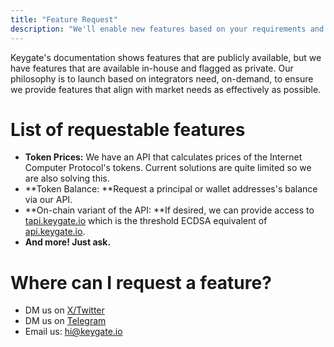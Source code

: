 ```yaml
---
title: "Feature Request"
description: "We'll enable new features based on your requirements and make it available for you in 4-6 days."
---
```


Keygate's documentation shows features that are publicly available, but we have features that are available in-house and flagged as private. Our philosophy is to launch based on integrators need, on-demand, to ensure we provide features that align with market needs as effectively as possible.

# List of requestable features

- **Token Prices:** We have an API that calculates prices of the Internet Computer Protocol's tokens. Current solutions are quite limited so we are also solving this.
- **Token Balance: **Request a principal or wallet addresses's balance via our API.
- **On-chain variant of the API: **If desired, we can provide access to [tapi.keygate.io](http://tapi.keygate.io) which is the threshold ECDSA equivalent of [api.keygate.io](api.keygate.io).
- **And more\! Just ask.**

# Where can I request a feature?

- DM us on [X/Twitter](https://x.com/keygate_io) 
- DM us on [Telegram](https://t.me/keygateio)
- Email us: [hi@keygate.io](mailto:hi@keygate.io)